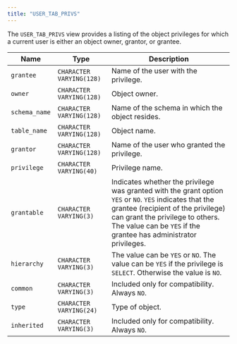 ```yaml
---
title: "USER_TAB_PRIVS"
---
```


<div id="user_tab_privs" class="registered_link"></div>

The `USER_TAB_PRIVS` view provides a listing of the object privileges for which a current user is either an object owner, grantor, or grantee.

| Name          | Type                     | Description                                                                                                                                                                                                                                                         |
| ------------- | ------------------------ | ------------------------------------------------------------------------------------------------------------------------------------------------------------------------------------------------------------------------------------------------------------------- |
| `grantee`     | `CHARACTER VARYING(128)` | Name of the user with the privilege.                                                                                                                                                                                                                                |
| `owner`       | `CHARACTER VARYING(128)` | Object owner.                                                                                                                                                                                                                                                       |
| `schema_name` | `CHARACTER VARYING(128)` | Name of the schema in which the object resides.                                                                                                                                                                                                                     |
| `table_name`  | `CHARACTER VARYING(128)` | Object name.                                                                                                                                                                                                                                                        |
| `grantor`     | `CHARACTER VARYING(128)` | Name of the user who granted the privilege.                                                                                                                                                                                                                         |
| `privilege`   | `CHARACTER VARYING(40)`  | Privilege name.                                                                                                                                                                                                                                                     |
| `grantable`   | `CHARACTER VARYING(3)`   | Indicates whether the privilege was granted with the grant option `YES` or `NO`. `YES` indicates that the grantee (recipient of the privilege) can grant the privilege to others. The value can be `YES` if the grantee has administrator privileges. |
| `hierarchy`   | `CHARACTER VARYING(3)`   | The value can be `YES` or `NO`. The value can be `YES` if the privilege is `SELECT`. Otherwise the value is `NO`.                                                                                                                                                                      |
| `common`      | `CHARACTER VARYING(3)`   | Included only for compatibility. Always `NO`.                                                                                                                                                                                                                       |
| `type`        | `CHARACTER VARYING(24)`  | Type of object.                                                                                                                                                                                                                                                     |
| `inherited`   | `CHARACTER VARYING(3)`   | Included only for compatibility. Always `NO`.                                                                                                                                                                                                                       |
